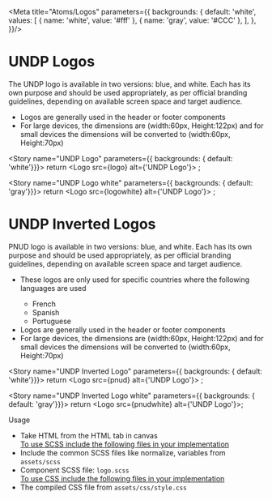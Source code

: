 

<Meta title="Atoms/Logos"  parameters={{
    backgrounds: {
      default: 'white',
      values: [
        { name: 'white', value: '#fff' },
        { name: 'gray', value: '#CCC' },
      ],
    },
  }}/>

<style>{`
  .subheading {
    font-weight: 700;
    font-size: 18px;
    color: #666;
    letter-spacing: 1.5px;
    line-height: 24px;
    margin-bottom: 12px;
    margin-top: 40px;
  }
  div[id^="story--atoms-logos"] {
    display: inline-block;
    border: 1px solid #000;
    padding: 10px;
    align-items: center;
    margin: 25px 25px;
  }
  .css-zgt7u1 {
    background: #d8d8d8;
  }
`}</style>  

# UNDP Logos
The UNDP logo is available in two versions: blue, and white. Each has its own purpose and should be used appropriately, as per official branding guidelines, depending on available screen space and target audience.

<ul>
<li>Logos are generally used in the header or footer components</li>
<li>For large devices, the dimensions are (width:60px, Height:122px) and for small devices the dimensions will be converted to (width:60px, Height:70px)</li>
</ul>

<Story name="UNDP Logo" parameters={{ backgrounds: { default: 'white'}}}>
  return <Logo src={logo} alt={'UNDP Logo'}></Logo> ;
</Story>

<Story name="UNDP Logo white" parameters={{ backgrounds: { default: 'gray'}}}>
  return <Logo src={logowhite} alt={'UNDP Logo'}></Logo> ;
</Story>

# UNDP Inverted Logos
PNUD logo is available in two versions: blue, and white. Each has its own purpose and should be used appropriately, as per official branding guidelines, depending on available screen space and target audience.

<ul>
<li>These logos are only used for specific countries where the following languages are used</li>
  <ul>
    <li>French</li>
    <li>Spanish</li>
    <li>Portuguese</li>
  </ul>
<li>Logos are generally used in the header or footer components</li>
<li>For large devices, the dimensions are (width:60px, Height:122px) and for small devices the dimensions will be converted to (width:60px, Height:70px)</li>
</ul>


<Story name="UNDP Inverted Logo" parameters={{ backgrounds: { default: 'white'}}}>
  return <Logo src={pnud} alt={'UNDP Logo'}></Logo> ;
</Story>

<Story name="UNDP Inverted Logo white" parameters={{ backgrounds: { default: 'gray'}}}>
  return <Logo src={pnudwhite} alt={'UNDP Logo'}></Logo>;  
</Story>

<div className="subheading" >Usage</div>
<ul>
<li>Take HTML from the HTML tab in canvas</li>
<u>To use SCSS include the following files in your implementation</u>
<li>Include the common SCSS files like normalize, variables from <code>assets/scss</code></li>
<li>Component SCSS file: <code>logo.scss</code></li>
<u>To use CSS include the following files in your implementation</u>
<li>The compiled CSS file from <code>assets/css/style.css</code></li>
</ul>

